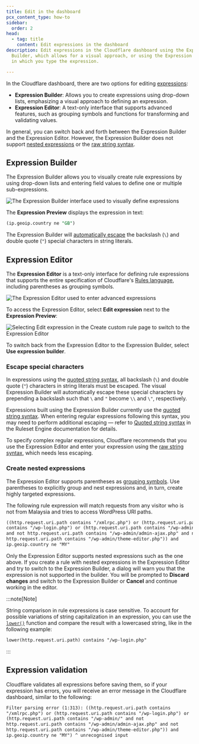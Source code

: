 ```yaml
---
title: Edit in the dashboard
pcx_content_type: how-to
sidebar:
  order: 2
head:
  - tag: title
    content: Edit expressions in the dashboard
description: Edit expressions in the Cloudflare dashboard using the Expression
  Builder, which allows for a visual approach, or using the Expression Editor,
  in which you type the expression.

---
```


In the Cloudflare dashboard, there are two options for editing [expressions](/ruleset-engine/rules-language/expressions/):

* **Expression Builder**: Allows you to create expressions using drop-down lists, emphasizing a visual approach to defining an expression.
* **Expression Editor**: A text-only interface that supports advanced features, such as grouping symbols and functions for transforming and validating values.

In general, you can switch back and forth between the Expression Builder and the Expression Editor. However, the Expression Builder does not support [nested expressions](#create-nested-expressions) or the [raw string syntax](/ruleset-engine/rules-language/values/#raw-string-syntax).

## Expression Builder

The Expression Builder allows you to visually create rule expressions by using drop-down lists and entering field values to define one or multiple sub-expressions.

![The Expression Builder interface used to visually define expressions](~/assets/images/ruleset-engine/language/expression-builder.png)

The **Expression Preview** displays the expression in text:

```sql
(ip.geoip.country ne "GB")
```

The Expression Builder will [automatically escape](#escape-special-characters) the backslash (`\`) and double quote (`"`) special characters in string literals.

## Expression Editor

The **Expression Editor** is a text-only interface for defining rule expressions that supports the entire specification of Cloudflare's [Rules language](/ruleset-engine/rules-language/), including parentheses as grouping symbols.

![The Expression Editor used to enter advanced expressions](~/assets/images/ruleset-engine/language/expression-editor.png)

To access the Expression Editor, select **Edit expression** next to the **Expression Preview**:

![Selecting Edit expression in the Create custom rule page to switch to the Expression Editor](~/assets/images/ruleset-engine/language/expression-builder.png)

To switch back from the Expression Editor to the Expression Builder, select **Use expression builder**.

### Escape special characters

In expressions using the [quoted string syntax](/ruleset-engine/rules-language/values/#quoted-string-syntax), all backslash (`\`) and double quote (`"`) characters in string literals must be escaped. The visual Expression Builder will automatically escape these special characters by prepending a backslash such that `\` and `"` become `\\` and `\"`, respectively.

Expressions built using the Expression Builder currently use the [quoted string syntax](/ruleset-engine/rules-language/values/#quoted-string-syntax). When entering regular expressions following this syntax, you may need to perform additional escaping — refer to [Quoted string syntax](/ruleset-engine/rules-language/values/#quoted-string-syntax) in the Ruleset Engine documentation for details.

To specify complex regular expressions, Cloudflare recommends that you use the Expression Editor and enter your expression using the [raw string syntax](/ruleset-engine/rules-language/values/#raw-string-syntax), which needs less escaping.

### Create nested expressions

The Expression Editor supports parentheses as [grouping symbols](/ruleset-engine/rules-language/operators/#grouping-symbols). Use parentheses to explicitly group and nest expressions and, in turn, create highly targeted expressions.

The following rule expression will match requests from any visitor who is not from Malaysia and tries to access WordPress URI paths.

```txt
((http.request.uri.path contains "/xmlrpc.php") or (http.request.uri.path
contains "/wp-login.php") or (http.request.uri.path contains "/wp-admin/"
and not http.request.uri.path contains "/wp-admin/admin-ajax.php" and not
http.request.uri.path contains "/wp-admin/theme-editor.php")) and
ip.geoip.country ne "MY"
```

Only the Expression Editor supports nested expressions such as the one above. If you create a rule with nested expressions in the Expression Editor and try to switch to the Expression Builder, a dialog will warn you that the expression is not supported in the builder. You will be prompted to **Discard changes** and switch to the Expression Builder or **Cancel** and continue working in the editor.

:::note[Note]

String comparison in rule expressions is case sensitive. To account for possible variations of string capitalization in an expression, you can use the [`lower()`](/ruleset-engine/rules-language/functions/#lower) function and compare the result with a lowercased string, like in the following example:

```txt
lower(http.request.uri.path) contains "/wp-login.php"
```


:::

## Expression validation

Cloudflare validates all expressions before saving them, so if your expression has errors, you will receive an error message in the Cloudflare dashboard, similar to the following:

```txt
Filter parsing error (1:313): ((http.request.uri.path contains
"/xmlrpc.php") or (http.request.uri.path contains "/wp-login.php") or
(http.request.uri.path contains "/wp-admin/" and not
http.request.uri.path contains "/wp-admin/admin-ajax.php" and not
http.request.uri.path contains "/wp-admin/theme-editor.php")) and
ip.geoip.country ne "MY") ^ unrecognised input
```
